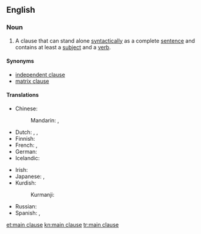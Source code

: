 ==English==

===Noun===
{{en-noun|head=[[main]] [[clause]]}}

# {{context|grammar|lang=en}} A clause that can stand alone [[syntactically]] as a complete [[sentence]] and contains at least a [[subject]] and a [[verb]].

====Synonyms====
* [[independent clause]]
* [[matrix clause]]

====Translations====
{{trans-top|grammar: clause that can stand alone syntactically}}
* Chinese:
*: Mandarin: {{t|cmn|主要小句|tr=zhǔyào xiǎojù|sc=Hani}}, {{t+|cmn|主句|tr=zhǔjù|sc=Hani}}
* Dutch: {{t|nl|hoofdzin|m}}, {{t|nl|bevestigende zin|m}}, {{t|nl|enkelvoudige zin|m}}
* Finnish: {{t+|fi|päälause}}
* French: {{t|fr|phrase affirmative|f}}, {{t|fr|proposition simple|f}}
* German: {{t+|de|Hauptsatz|m}}
* Icelandic: {{t+|is|aðalsetning|f}}
{{trans-mid}}
* Irish: {{t|ga|príomhchlásal|m}}
* Japanese: {{t+|ja|主文|tr=しゅぶん, jūbun|sc=Jpan}}, {{t|ja|主節|tr=しゅせつ, shusetsu|sc=Jpan}}
* Kurdish:
*: Kurmanji: {{t|kmr|hevoka sereke|f}}
* Russian: {{t|ru|главное предложение|n|tr=glávnoje predložénije|sc=Cyrl}}
* Spanish: {{t|es|oración afirmativa|f}}, {{t+|es|oración simple|f}}
{{trans-bottom}}

[[et:main clause]]
[[kn:main clause]]
[[tr:main clause]]
